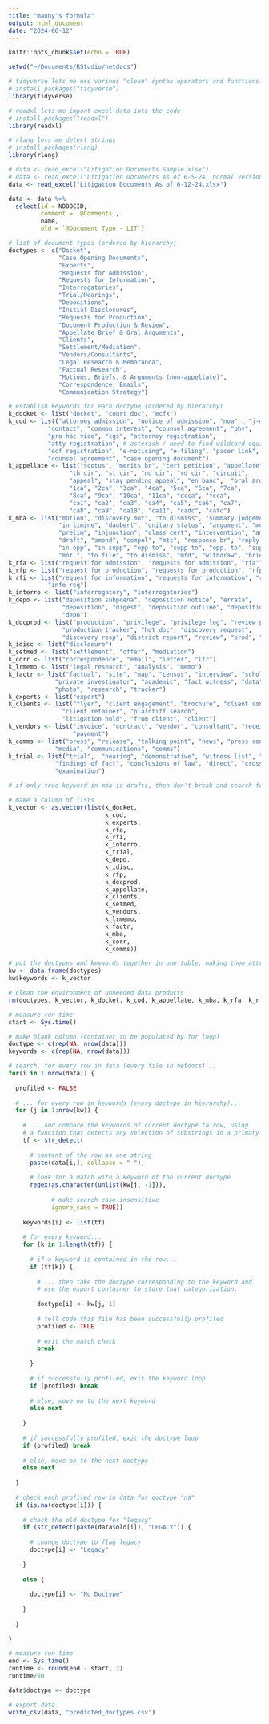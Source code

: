 ```yaml
---
title: "manny's formula"
output: html_document
date: "2024-06-12"
---
```


```r
knitr::opts_chunk$set(echo = TRUE)

setwd("~/Documents/RStudio/netdocs")

# tidyverse lets me use various "clean" syntax operators and functions!
# install.packages("tidyverse")
library(tidyverse)

# readxl lets me import excel data into the code
# install.packages("readxl")
library(readxl)

# rlang lets me detect strings
# install.packages(rlang)
library(rlang)

# data <- read_excel("Litigation Documents Sample.xlsx")
# data <- read_excel("Litigation Documents As of 6-5-24, normal version.xlsx")
data <- read_excel("Litigation Documents As of 6-12-24.xlsx")

data <- data %>% 
  select(id = NDDOCID,
         comment = `@Comments`,
         name,
         old = `@Document Type - LIT`)
```

```r

# list of document types (ordered by hierarchy)
doctypes <- c("Docket",
              "Case Opening Documents",
              "Experts",
              "Requests for Admission",
              "Requests for Information",
              "Interrogatories",
              "Trial/Hearings",
              "Depositions",
              "Initial Disclosures",
              "Requests for Production",
              "Document Production & Review",
              "Appellate Brief & Oral Arguments",
              "Clients",
              "Settlement/Mediation",
              "Vendors/Consultants",
              "Legal Research & Memoranda",
              "Factual Research",
              "Motions, Briefs, & Arguments (non-appellate)",
              "Correspondence, Emails",
              "Communication Strategy")

# establish keywords for each doctype (ordered by hierarchy)
k_docket <- list("docket", "court doc", "ecfx")
k_cod <- list("attorney admission", "notice of admission", "noa" , "j-memo", 
           "contact", "common interest", "counsel agreement", "phv", 
           "pro hac vice", "cgs", "attorney registration", 
           "atty registration", # asterisk / need to find wildcard equivalent
           "ecf registration", "e-noticing", "e-filing", "pacer link",
           "counsel agreement", "case opening document")
k_appellate <- list("scotus", "merits br", "cert petition", "appellate", 
                 "th cir", "st cir", "nd cir", "rd cir", "circuit", 
                 "appeal", "stay pending appeal", "en banc",  "oral arg", 
                 "1ca", "2ca", "3ca", "4ca", "5ca", "6ca", "7ca",  
                 "8ca", "9ca", "10ca", "11ca", "dcca", "fcca",
                 "ca1", "ca2", "ca3", "ca4", "ca5", "ca6", "ca7", 
                 "ca8", "ca9", "ca10", "ca11", "cadc", "cafc")
k_mba <- list("motion", "discovery mot", "to dismiss", "summary judgement", 
              "in limine", "daubert", "unitary status", "argument", "moot", 
              "prelim", "injunction", "class cert", "intervention", "amicus", 
              "draft", "amend", "compel", "mtc", "response br", "reply br", 
              "in opp", "in supp", "opp to", "supp to", "opp. to", "supp. to", 
              "mot.", "to file", "to dismiss", "mtd", "withdraw", "brief")
k_rfa <- list("request for admission", "requests for admission", "rfa")
k_rfp <- list("request for production", "requests for production", "rfp", "r4p")
k_rfi <- list("request for information", "requests for information", "rfi",
           "info req")
k_interro <- list("interrogatory", "interrogatories")
k_depo <- list("deposition subpoena", "deposition notice", "errata", 
               "deposition", "digest", "deposition outline", "deposition note",
               "depo")
k_docprod <- list("production", "privilege", "privilege log", "review protocol", 
               "production tracker", "hot doc", "discovery request", 
               "discovery resp", "district report", "review", "prod", "foia")
k_idisc <- list("disclosure")
k_setmed <- list("settlement", "offer", "mediation")
k_corr <- list("correspondence", "email", "letter", "ltr")
k_lrmemo <- list("legal research", "analysis", "memo") 
k_factr <- list("factual", "site", "map", "census", "interview", "scholarly", 
             "private investigator", "academic", "fact witness", "data", 
             "photo", "research", "tracker")
k_experts <- list("expert")
k_clients <- list("flyer", "client engagement", "brochure", "client contacts", 
               "client retainer", "plaintiff search", 
               "litigation hold", "from client", "client")
k_vendors <- list("invoice", "contract", "vendor", "consultant", "receipt", 
                  "payment")
k_comms <- list("press", "release", "talking point", "news", "press conference", 
             "media", "communications", "comms")
k_trial <- list("trial",  "hearing", "demonstrative", "witness list", "fof", 
             "findings of fact", "conclusions of law", "direct", "cross", 
             "examination")

# if only true keyword in mba is drafts, then don't break and search for 

# make a column of lists
k_vector <- as.vector(list(k_docket, 
                           k_cod, 
                           k_experts, 
                           k_rfa, 
                           k_rfi, 
                           k_interro,
                           k_trial, 
                           k_depo, 
                           k_idisc, 
                           k_rfp, 
                           k_docprod, 
                           k_appellate,
                           k_clients, 
                           k_setmed,
                           k_vendors, 
                           k_lrmemo, 
                           k_factr, 
                           k_mba, 
                           k_corr, 
                           k_comms))

# put the doctypes and keywords together in one table, making them attributable to each other by row
kw <- data.frame(doctypes)
kw$keywords <- k_vector

# clean the environment of unneeded data products
rm(doctypes, k_vector, k_docket, k_cod, k_appellate, k_mba, k_rfa, k_rfp, k_rfi, k_interro, k_depo, k_docprod, k_idisc, k_setmed, k_corr, k_lrmemo, k_factr, k_experts, k_clients, k_vendors, k_comms, k_trial)
```

```r

# measure run time
start <- Sys.time()

# make blank column (container to be populated by for loop)
doctype <- c(rep(NA, nrow(data)))
keywords <- c(rep(NA, nrow(data)))

# search, for every row in data (every file in netdocs)...
for(i in 1:nrow(data)) {
  
  profiled <- FALSE
  
  # ... for every row in keywords (every doctype in hierarchy)...
  for (j in 1:nrow(kw)) {
    
    # ... and compare the keywords of current doctype to row, using
    # a function that detects any selection of substrings in a primary string
    tf <- str_detect( 
      
      # content of the row as one string
      paste(data[i,], collapse = " "), 
      
      # look for a match with a keyword of the current doctype
      regex(as.character(unlist(kw[j, -1])),
            
            # make search case-insensitive
            ignore_case = TRUE)) 
    
    keywords[i] <- list(tf)
    
    # for every keyword...
    for (k in 1:length(tf)) {
      
      # if a keyword is contained in the row...
      if (tf[k]) { 
        
        # ... then take the doctype corresponding to the keyword and
        # use the export container to store that categorization.
        
        doctype[i] <- kw[j, 1]
        
        # tell code this file has been successfully profiled
        profiled <- TRUE
        
        # exit the match check 
        break
        
      }
      
      # if successfully profiled, exit the keyword loop
      if (profiled) break
      
      # else, move on to the next keyword
      else next
      
    }
    
    # if successfully profiled, exit the doctype loop
    if (profiled) break
    
    # else, move on to the next doctype
    else next
    
  }
  
  # check each profiled row in data for doctype "na"
  if (is.na(doctype[i])) {
    
    # check the old doctype for "legacy"
    if (str_detect(paste(data$old[i]), "LEGACY")) {
      
      # change doctype to flag legacy
      doctype[i] <- "Legacy"
      
    }
    
    else {
      
      doctype[i] <- "No Doctype"
      
    }
    
  }
  
}

# measure run time
end <- Sys.time()
runtime <- round(end - start, 2)
runtime/60

data$doctype <- doctype

# export data
write_csv(data, "predicted_doctypes.csv")
```
